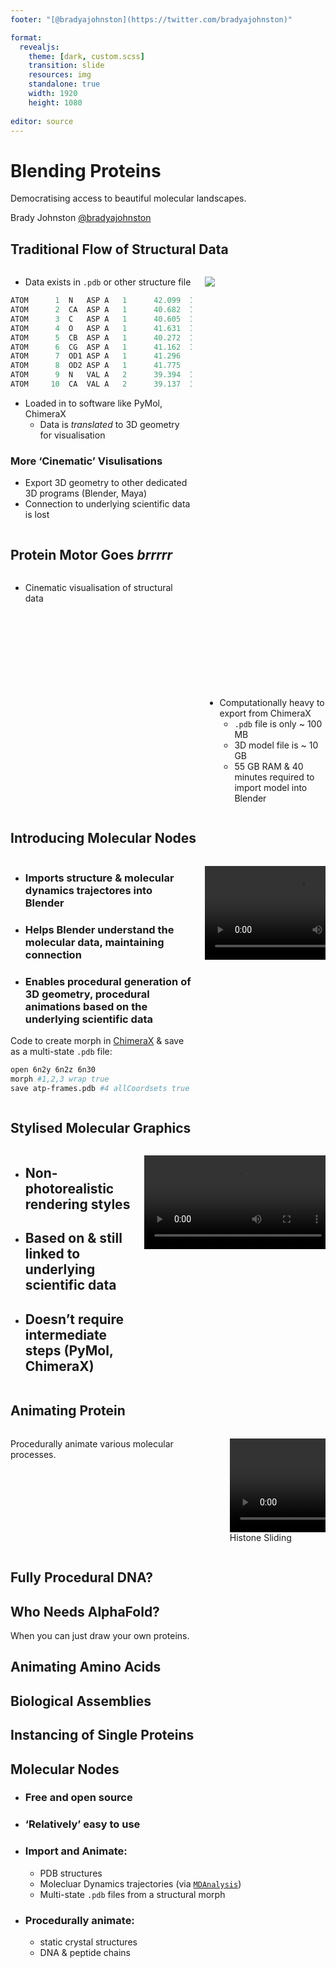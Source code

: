 ```yaml
---
footer: "[@bradyajohnston](https://twitter.com/bradyajohnston)"

format: 
  revealjs:
    theme: [dark, custom.scss]
    transition: slide
    resources: img
    standalone: true
    width: 1920
    height: 1080
    
editor: source
---
```


# Blending Proteins {background-video="https://i.imgur.com/IvMSiE1.mp4" background-video-loop="true"}

Democratising access to beautiful molecular landscapes.

Brady Johnston [\@bradyajohnston](https://twitter.com/bradyajohnston)

## Traditional Flow of Structural Data

::: columns
::: {.column width="60%"}


::: {.fragment .fade-down fragment-index=1}

-   Data exists in `.pdb` or other structure file

``` R
ATOM      1  N   ASP A   1      42.099  12.935 -17.274  1.00 43.88      A    N  
ATOM      2  CA  ASP A   1      40.682  12.606 -17.121  1.00 55.80      A    C  
ATOM      3  C   ASP A   1      40.605  12.058 -15.711  1.00 57.97      A    C  
ATOM      4  O   ASP A   1      41.631  11.916 -15.024  1.00 64.28      A    O  
ATOM      5  CB  ASP A   1      40.272  11.534 -18.141  1.00 63.10      A    C  
ATOM      6  CG  ASP A   1      41.162  10.287 -18.062  1.00 59.15      A    C  
ATOM      7  OD1 ASP A   1      41.296   9.672 -16.981  1.00 64.73      A    O  
ATOM      8  OD2 ASP A   1      41.775   9.965 -19.091  1.00 76.58      A    O  
ATOM      9  N   VAL A   2      39.394  11.714 -15.302  1.00 59.57      A    N  
ATOM     10  CA  VAL A   2      39.137  11.285 -13.940  1.00 60.76      A    C  
```
:::

::: {.fragment .fade-in fragment-index=2}

-   Loaded in to software like PyMol, ChimeraX
    -   Data is *translated* to 3D geometry for visualisation
:::::

::::: {.fragment .fade-in fragment-index=3}

### More 'Cinematic' Visulisations

-   Export 3D geometry to other dedicated 3D programs (Blender, Maya)
  - [Connection to underlying scientific data is lost]{.fragment .fade-in fragment-index=4}

:::::
:::

::::: {.column width="40%"}
::: {.fragment .fade-in fragment-index=2}
![](images/paste-FBC3295E.png)
:::
:::::
:::

## Protein Motor Goes _brrrrr_ {background-video="img/protein-motor.webm" background-video-loop="true" background-size="contain"}

::: columns
::: {.column width="60%"}
::: {.fragment .fade-in fragment-index=1}

- Cinematic visualisation of structural data

:::
:::
::: {.column width="40%" align=right}

::: {.fragment .fade-in fragment-index=2}
</br>
</br>
</br>
</br>
</br>
</br>
</br>
</br>
</br>
</br>


- Computationally heavy to export from ChimeraX
  - `.pdb` file is only ~ 100 MB
  - 3D model file is ~ 10 GB
  - 55 GB RAM & 40 minutes required to import model into Blender

:::
:::
:::

## Introducing Molecular Nodes
:::: columns
::::: {.column width="60%"}
::: {.fragment .fade-in fragment-index=1}

- ### Imports structure & molecular dynamics trajectores into Blender

:::

::: {.fragment .fade-in fragment-index=2}

- ### Helps Blender understand the molecular data, maintaining connection

:::

::: {.fragment .fade-in fragment-index=3}

- ### Enables procedural generation of 3D geometry, procedural animations based on the underlying scientific data

::: {.fragment .fade-in fragment-index=4}

Code to create morph in [ChimeraX](https://www.cgl.ucsf.edu/chimerax/) & save as a multi-state `.pdb` file:

``` bash
open 6n2y 6n2z 6n30
morph #1,2,3 wrap true
save atp-frames.pdb #4 allCoordsets true
```
:::
:::
::::: 

::::: {.column width="40%"}
![](img/atp-synthase-cartoon-reveal.webm){autoplay="true" loop="true" fig-align="center"}
:::::
::::

## Stylised Molecular Graphics

::: columns
::: {.column width="40%"}
::: {.fragment .fade-in fragment-index=2}

- ## Non-photorealistic rendering styles

:::
::: {.fragment .fade-in fragment-index=3}

- ## Based on & still linked to underlying scientific data

:::
::: {.fragment .fade-in fragment-index=3}

- ## Doesn't require intermediate steps (PyMol, ChimeraX)

:::

:::

::: {.column width="60%"}
![](https://i.imgur.com/kR8zlXC.mp4){#fig-draw-residues autoplay="'true'" loop="'true'" fig-align="center"}
:::
:::

## Animating Protein

::: columns
::: {.column width="60%"}
Procedurally animate various molecular processes.
:::

::: {.column width="40%" align="right"}
![Histone Sliding](https://i.imgur.com/iwjTZOu.mp4){autoplay="true" loop="true"}
:::
:::

## Fully Procedural DNA? {background-video="img/dna-unwind.webm" background-video-loop="true" background-video-autoplay="true"}

## Who Needs AlphaFold? {background-video="img/draw_proteins.webm" background-video-loop="true" background-size="contain"}

When you can just draw your own proteins. <!-- ![Draw your own proteins!](https://i.imgur.com/y4M3la1.mp4){autoplay="true" loop="true" controls="false" fig-align="center" height="900"} -->

## Animating Amino Acids {background-video="img/protein_synthesis.mp4" background-video-loop="true" background-size="contain"}

## Biological Assemblies {background-video="img/NPC.webm" background-video-loop="true" background-size="contain"}

## Instancing of Single Proteins {background-video="img/atp-scatter.webm" background-video-loop="true" background-size="contain"}

## Molecular Nodes {background-video="img/virus_rotate_90.mp4" background-video-loop="true" background-size="contain"}

::: {.fragment .fade-up fragment-instance=1}

- ### Free and open source

::: 
::: {.fragment .fade-up fragment-instance=2}

- ### 'Relatively' easy to use

::: 
::: {.fragment .fade-up fragment-instance=3}

- ### Import and Animate: 
  - PDB structures
  - Molecluar Dynamics trajectories (via [`MDAnalysis`](https://www.mdanalysis.org/))
  - Multi-state `.pdb` files from a structural morph

::: 
::: {.fragment .fade-up fragment-instance=4}

- ### Procedurally animate:
  - static crystal structures
  - DNA & peptide chains

:::